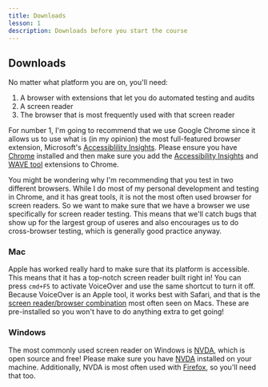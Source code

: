```yaml
---
title: Downloads
lesson: 1
description: Downloads before you start the course
---
```


## Downloads

No matter what platform you are on, you'll need:

1. A browser with extensions that let you do automated testing and audits
2. A screen reader
3. The browser that is most frequently used with that screen reader

For number 1, I'm going to recommend that we use Google Chrome since it allows us to use what is (in my opinion) the most full-featured browser extension, Microsoft's [Accessiblility Insights](https://chrome.google.com/webstore/detail/accessibility-insights-fo/pbjjkligggfmakdaogkfomddhfmpjeni).
Please ensure you have [Chrome](https://www.google.com/chrome/browser/) installed and then make sure you add the [Accessibility Insights](https://chrome.google.com/webstore/detail/accessibility-insights-fo/pbjjkligggfmakdaogkfomddhfmpjeni) and [WAVE tool](https://chrome.google.com/webstore/detail/wave-evaluation-tool/jbbplnpkjmmeebjpijfedlgcdilocofh) extensions to Chrome.

You might be wondering why I'm recommending that you test in two different browsers. While I do most of my personal development and testing in Chrome, and it has great tools, it is not the most often used browser for screen readers. So we want to make sure that we have a browser we use specifically for screen reader testing. This means that we'll catch bugs that show up for the largest group of useres and also encourages us to do cross-browser testing, which is generally good practice anyway.

### Mac

Apple has worked really hard to make sure that its platform is accessible. This means that it has a top-notch screen reader built right in!
You can press `cmd+F5` to activate VoiceOver and use the same shortcut to turn it off.
Because VoiceOver is an Apple tool, it works best with Safari, and that is the [screen reader/browser combination](https://webaim.org/projects/screenreadersurvey8/#browsercombos) most often seen on Macs.
These are pre-installed so you won't have to do anything extra to get going!

### Windows

The most commonly used screen reader on Windows is [NVDA](https://www.nvaccess.org/download/), which is open source and free!
Please make sure you have [NVDA](https://www.nvaccess.org/download/) installed on your machine. Additionally, NVDA is most often used with [Firefox](https://www.mozilla.org/firefox), so you'll need that too.

